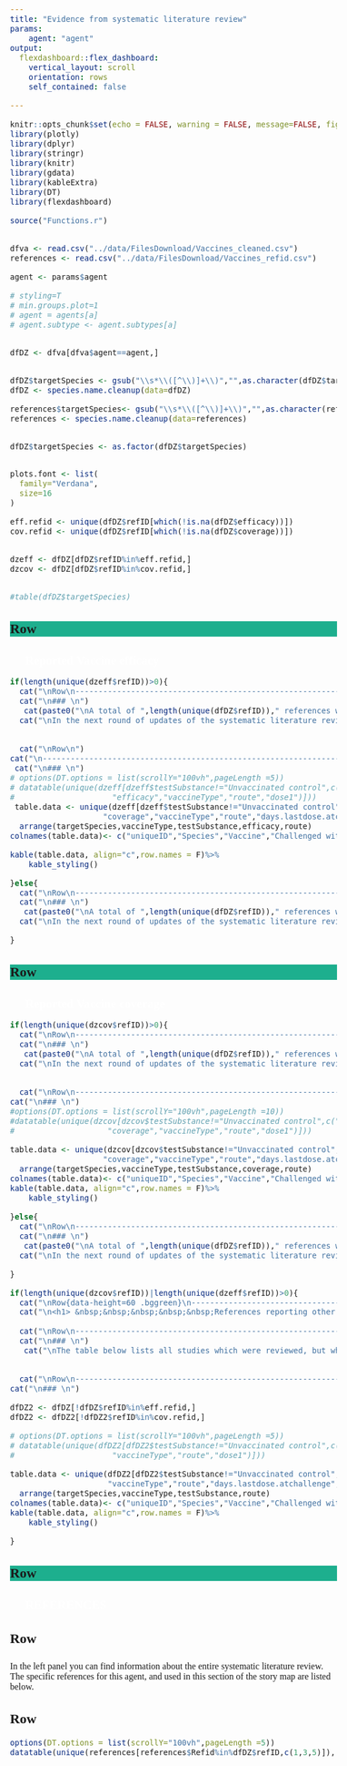 ```yaml
---
title: "Evidence from systematic literature review"
params:
    agent: "agent"
output:
  flexdashboard::flex_dashboard:
    vertical_layout: scroll
    orientation: rows
    self_contained: false

---
```

<style type="text/css">

body{
  font-family: Verdana;
  font-size: 12pt;
}

.navbar {
  background-color:#1DAF8E;
}

.bggreen {
  background-color: #1DAF8E;
}

/* Headers */
h1{
  font-family: Verdana;
  font-size: 16pt;
  font-weight: bold; 
  color: white;
}

.chart-title {
    font-size: 16pt;
}

.nav-tabs-custom .nav-tabs li.active a {
    font-size: 16pt;
}

.nav-tabs-custom .nav-tabs li:not(.active) a {
    font-size: 16pt;
}


</style>


```r
knitr::opts_chunk$set(echo = FALSE, warning = FALSE, message=FALSE, fig.width=10,fig.height=6)
library(plotly)
library(dplyr)
library(stringr)
library(knitr)
library(gdata)
library(kableExtra)
library(DT)
library(flexdashboard)

source("Functions.r")


dfva <- read.csv("../data/FilesDownload/Vaccines_cleaned.csv")
references <- read.csv("../data/FilesDownload/Vaccines_refid.csv")

agent <- params$agent 

# styling=T
# min.groups.plot=1
# agent = agents[a]
# agent.subtype <- agent.subtypes[a]


dfDZ <- dfva[dfva$agent==agent,]


dfDZ$targetSpecies <- gsub("\\s*\\([^\\)]+\\)","",as.character(dfDZ$targetSpecies))
dfDZ <- species.name.cleanup(data=dfDZ)

references$targetSpecies<- gsub("\\s*\\([^\\)]+\\)","",as.character(references$targetSpecies))
references <- species.name.cleanup(data=references)


dfDZ$targetSpecies <- as.factor(dfDZ$targetSpecies)


plots.font <- list(
  family="Verdana",
  size=16
)

eff.refid <- unique(dfDZ$refID[which(!is.na(dfDZ$efficacy))])
cov.refid <- unique(dfDZ$refID[which(!is.na(dfDZ$coverage))])


dzeff <- dfDZ[dfDZ$refID%in%eff.refid,]
dzcov <- dfDZ[dfDZ$refID%in%cov.refid,]


#table(dfDZ$targetSpecies)
```




Row{data-height=60 .bggreen}
-----------------------------------------------------------------------


<h1> &nbsp;&nbsp;&nbsp;&nbsp;&nbsp;Reported Vaccine efficacy </h1>



```r
if(length(unique(dzeff$refID))>0){
  cat("\nRow\n-----------------------------------------------------------------------\n")
  cat("\n### \n")
   cat(paste0("\nA total of ",length(unique(dfDZ$refID))," references were reviewed, of which ",length(unique(dzeff$refID)),"  reported vaccine efficacy. The results are presented in the table below.\n"))
  cat("\nIn the next round of updates of the systematic literature reviews for vaccines (planned for 2023), outcomes other than efficacy and coverage will be summarized and displayed in this story map.\n")

  
  cat("\nRow\n")
cat("\n-----------------------------------------------------------------------\n")
 cat("\n### \n")
# options(DT.options = list(scrollY="100vh",pageLength =5))
# datatable(unique(dzeff[dzeff$testSubstance!="Unvaccinated control",c("refID","targetSpecies","testSubstance",
#                     "efficacy","vaccineType","route","dose1")]))
 table.data <- unique(dzeff[dzeff$testSubstance!="Unvaccinated control",c("refID","targetSpecies","testSubstance","challengeSubstance",
                    "coverage","vaccineType","route","days.lastdose.atchallenge","dose1")])%>%
  arrange(targetSpecies,vaccineType,testSubstance,efficacy,route)
colnames(table.data)<- c("uniqueID","Species","Vaccine","Challenged with","Efficacy %","Type","Route","Days from last dose to challenge","Dose")

kable(table.data, align="c",row.names = F)%>%
    kable_styling()

}else{
  cat("\nRow\n-----------------------------------------------------------------------\n")
  cat("\n### \n")
   cat(paste0("\nA total of ",length(unique(dfDZ$refID))," references were reviewed, but NONE reported  vaccine efficacy explicitly.\n"))
  cat("\nIn the next round of updates of the systematic literature reviews for vaccines (planned for 2023), outcomes other than efficacy and coverage will be summarized and displayed in this story map.\n")

}

```






Row{data-height=60 .bggreen}
-----------------------------------------------------------------------

<h1> &nbsp;&nbsp;&nbsp;&nbsp;&nbsp;Reported Vaccine coverage </h1>


```r
if(length(unique(dzcov$refID))>0){
  cat("\nRow\n-----------------------------------------------------------------------\n")
  cat("\n### \n")
   cat(paste0("\nA total of ",length(unique(dfDZ$refID))," references were reviewed, of which ",length(unique(dzcov$refID)),"  reported vaccine coverage The results are presented in the table below.\n"))
  cat("\nIn the next round of updates of the systematic literature reviews for vaccines (planned for 2023), outcomes other than efficacy ad coverage will be summarized and displayed in this story map.\n")

  
  cat("\nRow\n-----------------------------------------------------------------------\n")
cat("\n### \n")
#options(DT.options = list(scrollY="100vh",pageLength =10))
#datatable(unique(dzcov[dzcov$testSubstance!="Unvaccinated control",c("refID","targetSpecies","testSubstance",
#                    "coverage","vaccineType","route","dose1")]))

table.data <- unique(dzcov[dzcov$testSubstance!="Unvaccinated control",c("refID","targetSpecies","testSubstance","challengeSubstance",
                    "coverage","vaccineType","route","days.lastdose.atchallenge","dose1")])%>%
  arrange(targetSpecies,vaccineType,testSubstance,coverage,route)
colnames(table.data)<- c("uniqueID","Species","Vaccine","Challenged with","Coverage %","Type","Route","Days from last dose to challenge","Dose")
kable(table.data, align="c",row.names = F)%>%
    kable_styling()

}else{
  cat("\nRow\n-----------------------------------------------------------------------\n")
  cat("\n### \n")
   cat(paste0("\nA total of ",length(unique(dfDZ$refID))," references were reviewed, but NONE reported  vaccine coverage explicitly.\n"))
  cat("\nIn the next round of updates of the systematic literature reviews for vaccines (planned for 2023), outcomes other than efficacy and coverage will be summarized and displayed in this story map.\n")

}

```




```r
if(length(unique(dzcov$refID))|length(unique(dzeff$refID))>0){
  cat("\nRow{data-height=60 .bggreen}\n-----------------------------------------------------------------------\n")
  cat("\n<h1> &nbsp;&nbsp;&nbsp;&nbsp;&nbsp;References reporting other results </h1>\n")
  
  cat("\nRow\n-----------------------------------------------------------------------\n")
  cat("\n### \n")
   cat("\nThe table below lists all studies which were reviewed, but which did not report vaccine efficacy or coverage explicitly.\n")

  
  cat("\nRow\n-----------------------------------------------------------------------\n")
cat("\n### \n")

dfDZ2 <- dfDZ[!dfDZ$refID%in%eff.refid,]
dfDZ2 <- dfDZ2[!dfDZ2$refID%in%cov.refid,]

# options(DT.options = list(scrollY="100vh",pageLength =5))
# datatable(unique(dfDZ2[dfDZ2$testSubstance!="Unvaccinated control",c("refID","targetSpecies","testSubstance",
#                     "vaccineType","route","dose1")]))

table.data <- unique(dfDZ2[dfDZ2$testSubstance!="Unvaccinated control",c("refID","targetSpecies","testSubstance","challengeSubstance",
                     "vaccineType","route","days.lastdose.atchallenge","dose1")])%>%
  arrange(targetSpecies,vaccineType,testSubstance,route)
colnames(table.data)<- c("uniqueID","Species","Vaccine","Challenged with","Type","Route","Days from last dose to challenge","Dose")
kable(table.data, align="c",row.names = F)%>%
    kable_styling()

}

```









Row{data-height=60 .bggreen}
-----------------------------------------------------------------------


<h1> &nbsp;&nbsp;&nbsp;&nbsp;&nbsp;REFERENCES </h1>


Row
-----------------------------------------------------------------------
###
In the left panel you can find information about the entire systematic literature review. The specific references for this agent, and used in this section of the story map are listed below.

Row{data-height=800}
-----------------------------------------------------------------------

```r
options(DT.options = list(scrollY="100vh",pageLength =5))
datatable(unique(references[references$Refid%in%dfDZ$refID,c(1,3,5)]), filter = 'top', rownames=FALSE)

```
 
 
